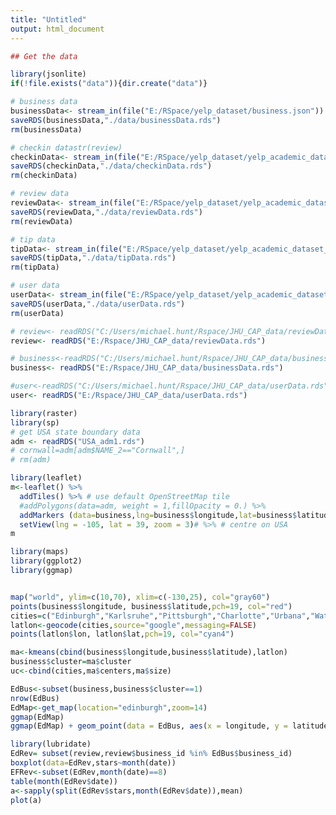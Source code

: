 ```yaml
---
title: "Untitled"
output: html_document
---
```


```r
## Get the data

library(jsonlite)
if(!file.exists("data")){dir.create("data")}

# business data
businessData<- stream_in(file("E:/RSpace/yelp_dataset/business.json"))
saveRDS(businessData,"./data/businessData.rds")
rm(businessData)

# checkin datastr(review)
checkinData<- stream_in(file("E:/RSpace/yelp_dataset/yelp_academic_dataset_checkin.json"))
saveRDS(checkinData,"./data/checkinData.rds")
rm(checkinData)

# review data
reviewData<- stream_in(file("E:/RSpace/yelp_dataset/yelp_academic_dataset_review.json"))
saveRDS(reviewData,"./data/reviewData.rds")
rm(reviewData)

# tip data
tipData<- stream_in(file("E:/RSpace/yelp_dataset/yelp_academic_dataset_tip.json"))
saveRDS(tipData,"./data/tipData.rds")
rm(tipData)

# user data
userData<- stream_in(file("E:/RSpace/yelp_dataset/yelp_academic_dataset_user.json"))
saveRDS(userData,"./data/userData.rds")
rm(userData)
```
```r
# review<- readRDS("C:/Users/michael.hunt/Rspace/JHU_CAP_data/reviewData.rds")
review<- readRDS("E:/Rspace/JHU_CAP_data/reviewData.rds")
```

```r
# business<-readRDS("C:/Users/michael.hunt/Rspace/JHU_CAP_data/businessData.rds")
business<- readRDS("E:/Rspace/JHU_CAP_data/businessData.rds")
```

```r
#user<-readRDS("C:/Users/michael.hunt/Rspace/JHU_CAP_data/userData.rds")
user<- readRDS("E:/Rspace/JHU_CAP_data/userData.rds")
```

```r
library(raster)
library(sp)
# get USA state boundary data
adm <- readRDS("USA_adm1.rds")
# cornwall=adm[adm$NAME_2=="Cornwall",]
# rm(adm)
```
```r
library(leaflet)
m<-leaflet() %>%
  addTiles() %>% # use default OpenStreetMap tile
  #addPolygons(data=adm, weight = 1,fillOpacity = 0.) %>%
  addMarkers (data=business,lng=business$longitude,lat=business$latitude) %>%
  setView(lng = -105, lat = 39, zoom = 3)# %>% # centre on USA
m
```

```r
library(maps)
library(ggplot2)
library(ggmap)


map("world", ylim=c(10,70), xlim=c(-130,25), col="gray60")
points(business$longitude, business$latitude,pch=19, col="red")
cities=c("Edinburgh","Karlsruhe","Pittsburgh","Charlotte","Urbana","Waterloo","Montreal","Madison","Las Vegas","Phoenix")
latlon<-geocode(cities,source="google",messaging=FALSE)
points(latlon$lon, latlon$lat,pch=19, col="cyan4")

ma<-kmeans(cbind(business$longitude,business$latitude),latlon)
business$cluster=ma$cluster
uc<-cbind(cities,ma$centers,ma$size)
```

```r
EdBus<-subset(business,business$cluster==1)
nrow(EdBus)
EdMap<-get_map(location="edinburgh",zoom=14)
ggmap(EdMap)
ggmap(EdMap) + geom_point(data = EdBus, aes(x = longitude, y = latitude,size=stars,colour=attributes$Alcohol,alpha=1-2*stars/10))
```

```r
library(lubridate)
EdRev= subset(review,review$business_id %in% EdBus$business_id)
boxplot(data=EdRev,stars~month(date))
EFRev<-subset(EdRev,month(date)==8)
table(month(EdRev$date))
a<-sapply(split(EdRev$stars,month(EdRev$date)),mean)
plot(a)
```

